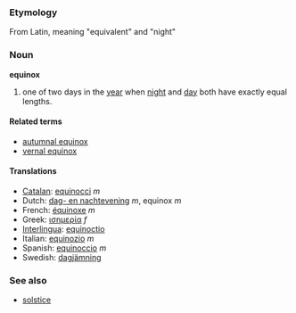 === Etymology ===
From Latin, meaning "equivalent" and "night"

=== Noun ===
'''equinox'''

#one of two days in the [[year]] when [[night]] and [[day]] both have exactly equal lengths.

====Related terms====
*[[autumnal equinox]]
*[[vernal equinox]]

==== Translations ====
*[[Catalan]]: [[equinocci]] ''m''
*Dutch: [[dag- en nachtevening]] ''m'', equinox ''m''
*French: [[équinoxe]] ''m''
*Greek: [[ισημερία]] ''f''
*[[Interlingua]]: [[equinoctio]]
*Italian: [[equinozio]] ''m''
*Spanish: [[equinoccio]] ''m''
*Swedish: [[dagjämning]]

===See also===
*[[solstice]]